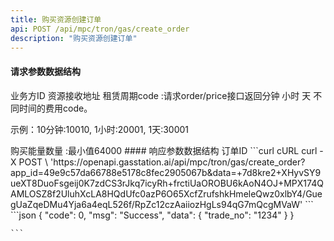 ```yaml
---
title: 购买资源创建订单
api: POST /api/mpc/tron/gas/create_order
description: "购买资源创建订单"
---
```


#### 请求参数数据结构

<ParamField query="request_id" type="string" required>
  业务方ID
</ParamField>
<ParamField query="receive_address" type="string" required>
  资源接收地址
</ParamField>
<ParamField query="service_charge_type" type="string" required>
  租赁周期code :请求order/price接口返回分钟 小时 天 不同时间的费用code。
  <p>示例：10分钟:10010, 1小时:20001, 1天:30001</p>
</ParamField>
<ParamField query="energy_num" type="integer" required>
  购买能量数量 :最小值64000
</ParamField>
#### 响应参数数据结构
<Expandable title="object">
  <ResponseField name="tradeNo" type="string">
    订单ID
  </ResponseField>
</Expandable>

<RequestExample>
  ```curl cURL curl -X POST \
  'https://openapi.gasstation.ai/api/mpc/tron/gas/create_order?app_id=49e9c57da66788e5178c8fec2905067b&data=+7d8kre2+XHyvSY9ueXT8DuoFsgeij0K7zdCS3rJkq7icyRh+frctiUaOROBU6kAoN4OJ+MPX174QAMLOSZ8f2UluhXcLA8HQdUfc0azP6O65XcfZrufshkHmeleQwz0xlbY4/GuegUaZqeDMu4Yja6a4eqL526f/RpZc12czAaiiozHgLs94qG7mQcgMVaW'
  ```
</RequestExample>

<ResponseExample>
    ```json
    {
        "code": 0,
        "msg": "Success",
        "data": {
            "trade_no": "1234"
        }
    }

    ```

</ResponseExample>
